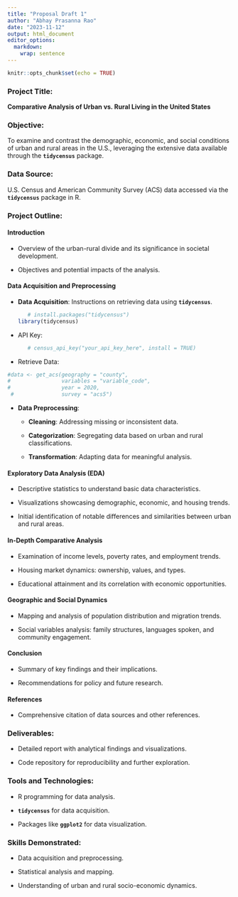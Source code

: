 ```yaml
---
title: "Proposal Draft 1"
author: "Abhay Prasanna Rao"
date: "2023-11-12"
output: html_document
editor_options: 
  markdown: 
    wrap: sentence
---
```


```r
knitr::opts_chunk$set(echo = TRUE)
```

### **Project Title:**

**Comparative Analysis of Urban vs. Rural Living in the United States**

### **Objective:**

To examine and contrast the demographic, economic, and social conditions of urban and rural areas in the U.S., leveraging the extensive data available through the **`tidycensus`** package.

### **Data Source:**

U.S. Census and American Community Survey (ACS) data accessed via the **`tidycensus`** package in R.

### **Project Outline:**

#### Introduction

-   Overview of the urban-rural divide and its significance in societal development.

-   Objectives and potential impacts of the analysis.

#### Data Acquisition and Preprocessing

-   **Data Acquisition**: Instructions on retrieving data using **`tidycensus`**.

    ```r
   # install.packages("tidycensus")
    library(tidycensus)

    ```

-   API Key:

    ```r
   # census_api_key("your_api_key_here", install = TRUE)

    ```

-   Retrieve Data:\
```r
#data <- get_acs(geography = "county", 
#                variables = "variable_code", 
#                year = 2020, 
 #               survey = "acs5")

```

-   **Data Preprocessing**:

    -   **Cleaning**: Addressing missing or inconsistent data.

    -   **Categorization**: Segregating data based on urban and rural classifications.

    -   **Transformation**: Adapting data for meaningful analysis.

#### Exploratory Data Analysis (EDA)

-   Descriptive statistics to understand basic data characteristics.

-   Visualizations showcasing demographic, economic, and housing trends.

-   Initial identification of notable differences and similarities between urban and rural areas.

#### In-Depth Comparative Analysis

-   Examination of income levels, poverty rates, and employment trends.

-   Housing market dynamics: ownership, values, and types.

-   Educational attainment and its correlation with economic opportunities.

#### Geographic and Social Dynamics

-   Mapping and analysis of population distribution and migration trends.

-   Social variables analysis: family structures, languages spoken, and community engagement.

#### Conclusion

-   Summary of key findings and their implications.

-   Recommendations for policy and future research.

#### References

-   Comprehensive citation of data sources and other references.

### **Deliverables:**

-   Detailed report with analytical findings and visualizations.

-   Code repository for reproducibility and further exploration.

### **Tools and Technologies:**

-   R programming for data analysis.

-   **`tidycensus`** for data acquisition.

-   Packages like **`ggplot2`** for data visualization.

### **Skills Demonstrated:**

-   Data acquisition and preprocessing.

-   Statistical analysis and mapping.

-   Understanding of urban and rural socio-economic dynamics.